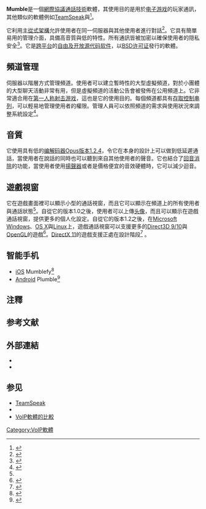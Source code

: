 {{noteTA
| 1= zh-tw:授權條款; zh-cn:许可证; zh-hk:许可证; zh-mo:许可证; zh-sg:许可证;
| 2= zh-tw:智慧型手機; zh-cn:智能手机; zh-hk:智能手机; zh-mo:智能手机; zh-sg:智能手机;
| G1= IT
| G2= FL
}}
{{Infobox software
| name                   = Mumble
| logo                   = File:Icons mumble.svg
| screenshot             = File:Mumble.png
| caption                = 視窗介面
| author                 = 托爾瓦德·納提克{{notetag|托爾瓦德·納提克，{{lang-no|Thorvald Natvig}}}}
| developer              =
| released               = {{release date and age|2005}}
| latest release version = 1.4.230
| latest release date    = {{release date and age|2022|01|16}}
| latest preview version =
| latest preview date    =
| programming language   = [[C++|C++]]
| operating system       = [[Microsoft_Windows|Microsoft Windows]]<br>[[OS_X|OS X]]<br>[[Linux|Linux]]<br>[[Android|Android]]<br>[[iOS|iOS]]
| platform               = [[Qt|Qt]]
| language               =
| genre                  = [[網際協議通話技術|網際協議通話技術]]
| license                = [[BSD许可证|BSD许可证]]
| website                = {{URL|https://www.mumble.info/}}
}}
'''Mumble'''是一個[[網際協議通話技術|網際協議通話技術]]軟體，其使用目的是用於[[电子游戏|电子游戏]]的玩家通訊，其他類似的軟體例如[[TeamSpeak|TeamSpeak]]與{{translink|en|Ventrilo}}<ref>{{cite web |url=http://wiki.mumble.info/wiki/FAQ#What_is_Mumble.3F |title=FAQ/English – Mumble |publisher=www.mumble.info |date= |accessdate=2011-06-30 |archive-date=2014-12-24 |archive-url=https://web.archive.org/web/20141224151518/http://wiki.mumble.info/wiki/FAQ#What_is_Mumble.3F |dead-url=yes }}</ref>。

它利用[[主從式架構|主從式架構]]允許使用者在同一伺服器與其他使用者進行對話<ref>{{cite web |url=http://wiki.mumble.info/wiki/FAQ |title=FAQ/English – Mumble |publisher=www.mumble.info |date= |accessdate=2011-06-30 |archive-date=2014-12-24 |archive-url=https://web.archive.org/web/20141224151518/http://wiki.mumble.info/wiki/FAQ |dead-url=yes }}</ref>。它具有簡單易用的管理介面，具備高音質與{{translink|en|Latency (audio)|音訊延遲}}低的特性。所有通訊皆被加密以確保使用者的隠私安全<ref name="potm">{{cite web |url=http://sourceforge.net/blog/potm-200911/ |title=Project of the Month, November 2009 |publisher=SourceForge.net |date=2005-08-31 |accessdate=2011-06-30 |archive-date=2014-12-15 |archive-url=https://web.archive.org/web/20141215000801/http://sourceforge.net/blog/potm-200911/ |dead-url=no }}</ref>。它是[[跨平台|跨平台]]的[[自由及开放源代码软件|自由及开放源代码软件]]，以[[BSD许可证|BSD许可证]]發行的軟體{{notetag|BSD授權條款，{{lang-en|3-clause license (Revised BSD License, New BSD License, Modified BSD License)}}}}。

== 頻道管理 ==
伺服器以階層方式管理頻道{{notetag|{{lang-en|Murmur}}，伺服器的[[化名|別稱]]}}。使用者可以建立暫時性的大型虛擬頻道，對於小團體的大型聊天活動非常有用，但是虛擬頻道的活動公告會被發佈在公用頻道上。它非常適合用在[[第一人称射击游戏|第一人称射击游戏]]，這也是它的使用目的。每個頻道都具有[[存取控制串列|存取控制串列]]，可以輕易地管理使用者的權限。管理人員可以依照頻道的需求與使用狀況來調整系統設定<ref>{{cite web |url=http://wiki.mumble.info/wiki/ACL_and_Groups |title=ACL and Groups/English – Mumble |publisher=www.mumble.info |date= |accessdate=2011-06-30 |archive-date=2020-09-09 |archive-url=https://web.archive.org/web/20200909190359/https://wiki.mumble.info/wiki/ACL_and_Groups |dead-url=yes }}</ref>。

== 音質 ==
它使用具有低{{translink|en|Latency (audio)|音訊延遲|延遲音訊特性}}的[[编解码器|编解码器]][[Opus_codec|Opus版本1.2.4]]，令它在本身的設計上可以做到低延遲通話，當使用者在說話的同時也可以聽到來自其他使用者的聲音。它也結合了[[回音消除|回音消除]]的功能，當使用者使用[[揚聲器|揚聲器]]或者是價格便宜的音效硬體時，它可以減少迴音。

== 遊戲視窗 ==
它在遊戲畫面裡可以顯示小型的通話視窗，而且它可以顯示在頻道上的所有使用者與通話狀態{{notetag|遊戲通話視窗，遊戲迷你窗，{{lang-en|Overlay}}}}<ref name="potm" />。自從它的版本1.0之後，使用者可以上傳[[头像|头像]]，而且可以顯示在遊戲通話視窗，提供更多的個人化設定。自從它的版本1.2之後，在[[Microsoft_Windows|Microsoft Windows]]、[[OS_X|OS X]]與[[Linux|Linux]]上，遊戲通話視窗可以支援更多的[[Direct3D|Direct3D 9/10]]與[[OpenGL|OpenGL]]的遊戲<ref>{{cite web |url=http://wiki.mumble.info/wiki/Games#Overlay |title=Games – Mumble |publisher=www.mumble.info |date= |accessdate=2011-06-30 |archive-date=2020-11-12 |archive-url=https://web.archive.org/web/20201112023712/https://wiki.mumble.info/wiki/Games#Overlay |dead-url=yes }}</ref>。[[DirectX|DirectX 11]]的遊戲支援正處在設計階段<ref>{{cite web |url=http://wiki.mumble.info/wiki/To-Do_List#TODO_for_1.2.X |title=To-Do List – Mumble |publisher=www.mumble.info |date= |accessdate=2011-06-30 |archive-date=2020-09-20 |archive-url=https://web.archive.org/web/20200920005742/https://wiki.mumble.info/wiki/To-Do_List#TODO_for_1.2.X |dead-url=yes }}</ref>
。

== 智能手机 ==
* [[iOS|iOS]] Mumblefy<ref name=mumblefy>{{cite web|url=http://mumblefy.com|title=Mumblefy – a Mumble client for the iPhone|accessdate=2020-12-09|archive-date=2020-10-30|archive-url=https://web.archive.org/web/20201030132637/http://mumblefy.com/|dead-url=no}}</ref>
* [[Android|Android]] Plumble<ref name=plumble>{{cite web|url=https://play.google.com/store/apps/details?id=com.morlunk.mumbleclient|title=Plumble – a Mumble client for Android|accessdate=2014-09-21|archive-date=2020-11-12|archive-url=https://web.archive.org/web/20201112020128/https://play.google.com/store/apps/details?id=com.morlunk.mumbleclient|dead-url=no}}</ref>

== 注釋 ==
{{NoteFoot}}

== 参考文献 ==
{{Reflist|30em}}

== 外部連結 ==
* {{Official website|www.mumble.info}}
* {{SourceForge|mumble}}

== 参见 ==
{{Portal|自由软件}}
* [[TeamSpeak|TeamSpeak]]
* {{translink|en|Ventrilo}}
* [[VoIP軟體的比較|VoIP軟體的比較]]

{{路由软件}}

{{DEFAULTSORT:Mumble}}
[[Category:VoIP軟體|Category:VoIP軟體]]